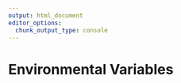 ```yaml
---
output: html_document
editor_options: 
  chunk_output_type: console
---
```


# Environmental Variables {#envvar}
